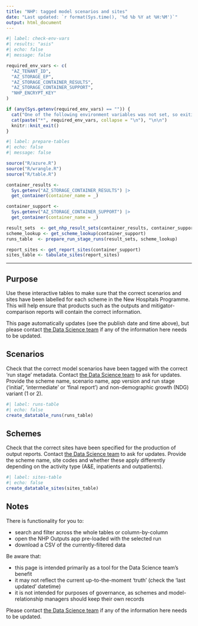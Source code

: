 ---
title: "NHP: tagged model scenarios and sites"
date: "Last updated: `r format(Sys.time(), '%d %b %Y at %H:%M')`"
output: html_document
---

```{r}
#| label: check-env-vars
#| results: "asis"
#| echo: false
#| message: false

required_env_vars <- c(
  "AZ_TENANT_ID",
  "AZ_STORAGE_EP",
  "AZ_STORAGE_CONTAINER_RESULTS",
  "AZ_STORAGE_CONTAINER_SUPPORT",
  "NHP_ENCRYPT_KEY"
)

if (any(Sys.getenv(required_env_vars) == "")) {
  cat("One of the following environment variables was not set, so exiting \n\n")
  cat(paste("*", required_env_vars, collapse = "\n"), "\n\n")
  knitr::knit_exit() 
}
```

```{r}
#| label: prepare-tables
#| echo: false
#| message: false

source("R/azure.R")
source("R/wrangle.R")
source("R/table.R")

container_results <- 
  Sys.getenv("AZ_STORAGE_CONTAINER_RESULTS") |> 
  get_container(container_name = _)

container_support <- 
  Sys.getenv("AZ_STORAGE_CONTAINER_SUPPORT") |> 
  get_container(container_name = _)

result_sets  <- get_nhp_result_sets(container_results, container_support)
scheme_lookup <- get_scheme_lookup(container_support)
runs_table  <- prepare_run_stage_runs(result_sets, scheme_lookup)

report_sites <- get_report_sites(container_support)
sites_table <- tabulate_sites(report_sites)
```

---

## Purpose

Use these interactive tables to make sure that the correct scenarios and sites have been labelled for each scheme in the New Hospitals Programme. This will help ensure that products such as the outputs and mitigator-comparison reports will contain the correct information.

This page automatically updates (see the publish date and time above), but please contact [the Data Science team](mailto:mlcsu.su.datascience@nhs.net) if any of the information here needs to be updated.

## Scenarios

Check that the correct model scenarios have been tagged with the correct 'run stage' metadata. Contact [the Data Science team](mailto:mlcsu.su.datascience@nhs.net) to ask for updates. Provide the scheme name, scenario name, app version and run stage ('initial', 'intermediate' or 'final report') and non-demographic growth (NDG) variant (1 or 2).

```{r}
#| label: runs-table
#| echo: false
create_datatable_runs(runs_table)
```

## Schemes

Check that the correct sites have been specified for the production of output reports. Contact [the Data Science team](mailto:mlcsu.su.datascience@nhs.net) to ask for updates. Provide the scheme name, site codes and whether these apply differently depending on the activity type (A&E, inpatients and outpatients).

```{r}
#| label: sites-table
#| echo: false
create_datatable_sites(sites_table)
```

## Notes

There is functionality for you to:

- search and filter across the whole tables or column-by-column
- open the NHP Outputs app pre-loaded with the selected run
- download a CSV of the currently-filtered data

Be aware that:

- this page is intended primarily as a tool for the Data Science team's benefit
- it may not reflect the current up-to-the-moment 'truth' (check the 'last updated' datetime)
- it is not intended for purposes of governance, as schemes and model-relationship managers should keep their own records

Please contact [the Data Science team](mailto:mlcsu.su.datascience@nhs.net) if any of the information here needs to be updated.
